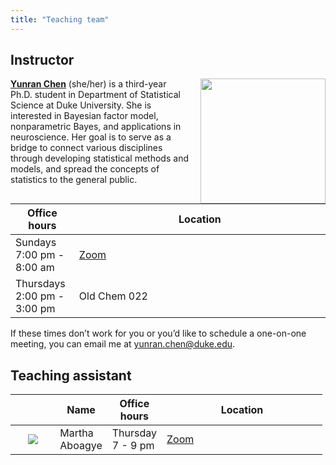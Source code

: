 ```yaml
---
title: "Teaching team"
---
```


## Instructor

![](images/team/yunran.png){style="float:right;padding: 0 0 0 10px;" fig-alt="Headshot of Yunran Chen" width="200"}

[**Yunran Chen**](https://yunranchen.github.io/) (she/her) is a third-year Ph.D. student in Department of Statistical Science at Duke University. She is interested in Bayesian factor model, nonparametric Bayes, and applications in neuroscience. Her goal is to serve as a bridge to connect various disciplines through developing statistical methods and models, and spread the concepts of statistics to the general public.

| Office hours                  | Location                                                                                                                  |
|-------------------------------|---------------------------------------------------------------------------------------------------------------------------|
| Sundays 7:00 pm - 8:00 am   | [Zoom](https://sakai.duke.edu/portal/site/779c3ebe-3b88-4bcc-bd01-1813e8396a23/page/d5eef508-07a4-4c6d-b7bd-4614a9631562) |
| Thursdays 2:00 pm - 3:00 pm | Old Chem 022                                                                                                             |

If these times don't work for you or you'd like to schedule a one-on-one meeting, you can email me at [yunran.chen@duke.edu](mailto:yunran.chen@duke.edu).

## Teaching assistant

+-------------------------------------------+-----------------------------------+-------------------------+---------------------------------------------------------------------------------------------------------------------------------------------------------------+
|                                           | Name                              | Office hours            | Location                                                                                                                                                      |
+:=========================================:+===================================+=========================+===============================================================================================================================================================+
| ![](images/team/martha.png)               | Martha Aboagye                    | Thursday 7 - 9 pm       | [Zoom](https://sakai.duke.edu/portal/site/779c3ebe-3b88-4bcc-bd01-1813e8396a23/page/d5eef508-07a4-4c6d-b7bd-4614a9631562)                                     |
+-------------------------------------------+-----------------------------------+-------------------------+---------------------------------------------------------------------------------------------------------------------------------------------------------------+
